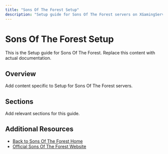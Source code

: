 ```yaml
---
title: "Sons Of The Forest Setup"
description: "Setup guide for Sons Of The Forest servers on XGamingServer"
---
```


# Sons Of The Forest Setup

This is the Setup guide for Sons Of The Forest. Replace this content with actual documentation.

## Overview

Add content specific to Setup for Sons Of The Forest servers.

## Sections

Add relevant sections for this guide.

## Additional Resources

- [Back to Sons Of The Forest Home](./index)
- [Official Sons Of The Forest Website](https://example.com)
